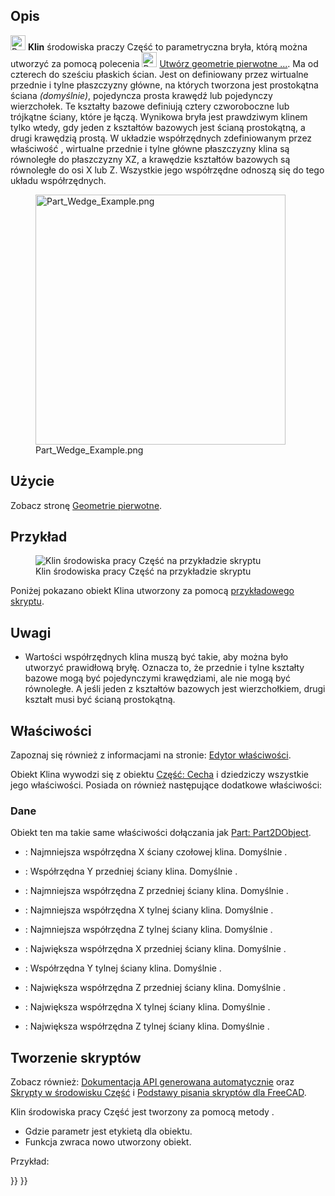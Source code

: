 <languages/>

{{Docnav/pl
|[[Part_Prism/pl|Graniastosłup]]
|[[Part_Helix/pl|Helisa]]
|[[Part_Workbench/pl|środowisko pracy Część]]
|IconL=Part_Prism.svg
|IconR=Part_Helix.svg
|IconC=Workbench_Part.svg
}}

{{GuiCommand/pl
|Name=Part Wedge
|Name/pl=Część: Klin
|MenuLocation=Część → Utwórz geometrie pierwotne ... → Klin
|Workbenches=[[Part_Workbench/pl|Część]], [[OpenSCAD_Workbench/pl|OpenSCAD]]
|SeeAlso=[[Part_Primitives/pl|Utwórz geometrie pierwotne]]
}}

<span id="Description"></span>
==Opis==

[[Image:Part_Wedge.svg|24px]] '''Klin''' środowiska praczy Część to parametryczna bryła, którą można utworzyć za pomocą polecenia [[Image:Part_Primitives.svg|24px]] [[Part_Primitives/pl|Utwórz geometrie pierwotne ...]]. Ma od czterech do sześciu płaskich ścian. Jest on definiowany przez wirtualne przednie i tylne płaszczyzny główne, na których tworzona jest prostokątna ściana ''(domyślnie)'', pojedyncza prosta krawędź lub pojedynczy wierzchołek. Te kształty bazowe definiują cztery czworoboczne lub trójkątne ściany, które je łączą. Wynikowa bryła jest prawdziwym klinem tylko wtedy, gdy jeden z kształtów bazowych jest ścianą prostokątną, a drugi krawędzią prostą. W układzie współrzędnych zdefiniowanym przez właściwość {{PropertyData|Umiejscowienie}}, wirtualne przednie i tylne główne płaszczyzny klina są równoległe do płaszczyzny XZ, a krawędzie kształtów bazowych są równoległe do osi X lub Z. Wszystkie jego współrzędne odnoszą się do tego układu współrzędnych.

[[Image:Part_Wedge_Example.png|400px]]

<span id="Usage"></span>
==Użycie==

Zobacz stronę [[Part_Primitives/pl#Użycie|Geometrie pierwotne]].

<span id="Example"></span>
==Przykład==

[[Image:Part_Plane_Scripting_Example.png|thumb|Klin środowiska pracy Część na przykładzie skryptu]]

Poniżej pokazano obiekt Klina utworzony za pomocą  [[#Tworzenie_skryptów|przykładowego skryptu]].

<span id="Notes"></span>
==Uwagi==

* Wartości współrzędnych klina muszą być takie, aby można było utworzyć prawidłową bryłę. Oznacza to, że przednie i tylne kształty bazowe mogą być pojedynczymi krawędziami, ale nie mogą być równoległe. A jeśli jeden z kształtów bazowych jest wierzchołkiem, drugi kształt musi być ścianą prostokątną.

<span id="Properties"></span>
==Właściwości==

Zapoznaj się również z informacjami na stronie: [[Property_editor/pl|Edytor właściwości]].

Obiekt Klina wywodzi się z obiektu [[Part_Feature/pl|Część: Cecha]] i dziedziczy wszystkie jego właściwości. Posiada on również następujące dodatkowe właściwości:

<span id="Data"></span>
===Dane===

{{TitleProperty|Dołączenie}}

Obiekt ten ma takie same właściwości dołączania jak [[Part_Part2DObject/pl#Dane|Part: Part2DObject]].

{{TitleProperty|Klin}}

* {{PropertyData|Xmin|Distance}}: Najmniejsza współrzędna X ściany czołowej klina. Domyślnie {{Value|0mm}}.
* {{PropertyData|Ymin|Distance}}: Współrzędna Y przedniej ściany klina. Domyślnie {{Value|0mm}}.
* {{PropertyData|Zmin|Distance}}: Najmniejsza współrzędna Z przedniej ściany klina. Domyślnie {{Value|0mm}}.
* {{PropertyData|X2min|Distance}}: Najmniejsza współrzędna X tylnej ściany klina. Domyślnie {{Value|2mm}}.
* {{PropertyData|Z2min|Distance}}: Najmniejsza współrzędna Z tylnej ściany klina. Domyślnie {{Value|2mm}}.
* {{PropertyData|Xmax|Distance}}: Największa współrzędna X przedniej ściany klina. Domyślnie {{Value|10mm}}.
* {{PropertyData|Ymax|Distance}}: Współrzędna Y tylnej ściany klina. Domyślnie {{Value|10mm}}.
* {{PropertyData|Zmax|Distance}}: Największa współrzędna Z przedniej ściany klina. Domyślnie {{Value|10mm}}.
* {{PropertyData|X2max|Distance}}: Największa współrzędna X tylnej ściany klina. Domyślnie {{Value|8mm}}.
* {{PropertyData|Z2max|Distance}}: Największa współrzędna Z tylnej ściany klina. Domyślnie {{Value|8mm}}.

<span id="Scripting"></span>
==Tworzenie skryptów==

Zobacz również: [https://freecad.github.io/SourceDoc/ Dokumentacja API generowana automatycznie] oraz [[Part_scripting/pl|Skrypty w środowisku Część]] i [[FreeCAD_Scripting_Basics/pl|Podstawy pisania skryptów dla FreeCAD]].

Klin środowiska pracy Część jest tworzony za pomocą metody {{incode|addObject()}}.

{{Code|code=
wedge = FreeCAD.ActiveDocument.addObject("Part::Wedge", "myWedge")
}}

* Gdzie parametr {{Incode|"myWedge"}} jest etykietą dla obiektu.
* Funkcja zwraca nowo utworzony obiekt.

Przykład:

{{Code|code=
import FreeCAD as App

doc = App.activeDocument()

wedge = doc.addObject("Part::Wedge", "myWedge")
wedge.Xmin = 1
wedge.Ymin = 2
wedge.Zmin = 3
wedge.X2min = 4
wedge.Z2min = 6
wedge.Xmax = 15
wedge.Ymax = 20
wedge.Zmax = 55
wedge.X2max = 10
wedge.Z2max = 12
wedge.Placement = App.Placement(App.Vector(1, 2, 3), App.Rotation(75, 60, 30))

doc.recompute()
}}


{{Docnav/pl
|[[Part_Prism/pl|Graniastosłup]]
|[[Part_Helix/pl|Helisa]]
|[[Part_Workbench/pl|środowisko pracy Część]]
|IconL=Part_Prism.svg
|IconR=Part_Helix.svg
|IconC=Workbench_Part.svg
}}

{{Part_Tools_navi{{#translation:}}}}
{{Userdocnavi{{#translation:}}}}